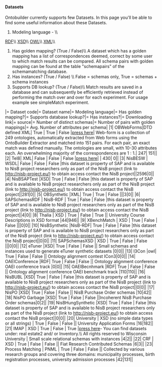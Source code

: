 ==== Datasets ====
Ontobuilder currently supports few Datasets.
In this page you'll be able to find some useful information about these Datasets.
# Modeling language -  \\
[[http://www.w3schools.com/rdf/default.asp| RDF]]\\
[[http://www.w3schools.com/schema/default.asp| XSD]]\\
[[http://www.w3schools.com/rdf/rdf_owl.asp| OWL]]\\
[[http://www.w3schools.com/xml/| XML]]\\

# Has golden mapping? (True / False)\\ A dataset which has a golden mapping has a list of correspondences deemed, correct by some user to which match results can be compared. All schema pairs with golden mapping can be found at the table "schemapairs" of the schemamatching database.
# Has instances? (True / False) \\ False = schemas only, True = schemas + schema instances
# Supports DB lookup? (True / False)\\ Match results are saved in a database and can subsequently be efficiently retrieved  instead of performing the match over and over for each experiment. For usage example see simpleMatch experiment.

|= Dataset code|= Dataset name|= Modeling language|= Has golden mapping?|= Supports database lookup?|= Has instances?|= Downloading link|= source|= Number of distinct schemas|= Number of pairs with golden mappings|= Avg. Number of attributes per schema|
|1| OBWebForms|DTD defined XML| True | True | False |[[https://bitbucket.org/tomers77/ontobuilder/wiki/Home|press here]]| Web-form is a collection of 249 ontologies, automatically extracted from Web forms using the OntoBuilder Extractor and matched into 151 pairs. For each pair, an exact match was defined manually. The ontologies are small, with 10-30 attributes each. An overwhelming majority of the correspondences are 1 : 1.| 247| 151||
|2| Tel8| XML| False | False | False |[[http://metaquerier.cs.uiuc.edu/repository/datasets/tel-8/documentation.html|press here]]| | 430| 0||
|3| NisBESW | WSDL| False | False | False |this dataset is property of SAP and is available to NisB project researchers only as part of the NisB project (link to http://nisb-project.eu/) to obtain access contact the NisB project||2596|0||
|4| NisBSAPTest |XSD| True | False | False |this dataset is property of SAP and is available to NisB project researchers only as part of the NisB project (link to http://nisb-project.eu/) to obtain access contact the NisB project||281|0||
|5| OBSynthetic |XML| True | True | False |||3|0||
|6| SAPSchemasRDF | NisB-RDF | True | False | False |this dataset is property of SAP and is available to NisB project researchers only as part of the NisB project (link to http://nisb-project.eu/) to obtain access contact the NisB project||4|0||
|8| Thalia | XSD | True | False | True || University Course Descriptions in XSD format |44|946||
|9| XBenchMatch | XSD | True | False | False |||0|0||
|10| NisBSynthetic |NisB-RDF| True | False | False |this dataset is property of SAP and is available to NisB project researchers only as part of the NisB project (link to http://nisb-project.eu/) to obtain access contact the NisB project||0|0||
|11| SAPSchemasXSD | XSD | True | False | False |||0|0||
|12| eTuner |XSD| True | False | False || Small schemas and instances used to generate eTuner synthetic datasets |0|0||
|13| I3Con |owl| True | False | False || Ontology alignment contest ICon3|0|0||
|14| OAEIConference |RDF| True | False | False || Ontology alignment conference OAEI conference track |0|0||
|15| OAEIBecnhmark |RDF| True | False | False || Ontology alignment conference OAEI benchmark track |110|110||
|16| NisBUBL |XSD| True | False | False |this dataset is property of SAP and is available to NisB project researchers only as part of the NisB project (link to http://nisb-project.eu/) to obtain access contact the NisB project||0|0||
|17| NisPO |XSD| True | False | False || NisB Purchase Order schemas |10|42||
|18| NisPO Garbage |XSD| True | False | False ||Incoherent NisB Purchase Order schemas|0|2||
|19| NisBHungSynthetic |XSD| True | False | False |this dataset is property of SAP and is available to NisB project researchers only as part of the NisB project (link to http://nisb-project.eu/) to obtain access contact the NisB project||0|0||
|20| University | XSD (no simple data types or all strings) | True | False | False || University Application Forms |16|182||
|21| IMAP | XSD | True | False | True |[[http://pages.cs.wisc.edu/~anhai/wisc-si-archive/summary.type.html|press here]]- You can find datasets under: real estate2 and/ or Inventory.\\ All rights reserved to Wisconsin University | Small scale relational schemas with instances |4|2||
|22| CRF | XSD | True | False | False || Fiat Research Contributed Schemas |6|3||
|23| Process Matching | PNML | True | False | False || Collected by various research groups and covering three domains: municipality processes, birth registration processes, university admission processes |42|131||